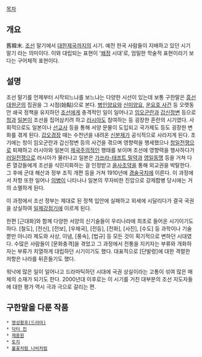 [[목차]]
== 개요 ==
舊韓末. [[조선]] 말기에서 [[대한제국]]까지의 시기. 예전 한국 사람들이 지배하고 있던 시기 말기 라는 의미이다. 이와 대립되는 표현이 '[[왜정]] 시대'로, 엄밀한 학술적 표현이라기 보다는 구어체적 표현이다.
== 설명 ==
조선 말기를 언제부터 시작되느냐를 보느냐는 다양한 시선이 있는데 보통 구한말은 [[흥선대원군]]의 집권을 그 시점(始點)으로 본다. [[병인양요]]와 [[신미양요]], [[운요호 사건]] 등 오랫동안 쇄국 정책을 유지하던 [[조선]]에게 충격적인 일이 일어나고 [[임오군란]]과 [[갑신정변]] 등으로 [[청]]과 [[일본]]이 조선을 집어삼키려 하고 [[러시아]]도 참여하는 등 굉장한 혼란의 시기였다. 사회적으로도 일본이나 [[선교사]] 등을 통해 서양 문물이 도입되고 국가제도 등도 굉장한 변화를 겪게 된다. [[갑오경장]] 때는 수천년을 내려온 [[신분제]]가 공식적으로 사라지게 된다. 초기에는 청이 임오군란과 갑신정변 등의 사건을 겪으며 영향력을 행세했으나 [[청일전쟁]]으로 퇴패하고 러시아와 일본이 [[제국주의]]적인 행태를 보이며 조선에 영향력을 행사하다가 [[러일전쟁]]으로 러시아가 물러나고 일본은 [[가쓰라-태프트 밀약]]과 [[영일동맹]] 등을 거쳐 다른 열강들에게 조선을 식민지화하는 걸 인정받고 [[을사조약]]을 통해 외교권을 박탈한다. 그 후에 군대 해산과 정부 조직 개편 등을 거쳐 1910년에 [[경술국치]]에 이른다. 이 과정에서 저항 또한 일어나 [[의병]]이 나타나나 일본의 무자비한 진압으로 강제합병 당시에는 거의 소멸하게 된다.

이 과정에서 조선 정부는 제대로 된 정책 입안에 실패하고 외세에 시달리다가 결국 국권을 상실하여 [[일제강점기]]에 이르게 된다.

한편 [근대화]와 함께 다양한 서양의 신기술들이 우리나라에 최초로 들어온 시기이기도 하다. [철도], [전신], [전보], [우체국], [전등], [전화], [사진], [수도] 등 과학이나 기술뿐만 아니라 제도와 사상, 이념, [풍속], [법규] 등 모든 것이 획기적으로 변하던 시대였다. 수많은 사람들이 [문화충격]을 겪었고 그 과정에서 전통을 지키자는 부류와 개화하자는 부류가 치열하게 대립하던 시기이기도 했다. 대표적으로 [단발령]에 대한 격렬한 저항은 나라를 뒤흔들기도 했다.

워낙에 많은 일이 일어나고 드라마틱하던 시대에 국권 상실이라는 고통이 섞여 많은 매체의 소재가 되기도 한다. 2000년대 이후로는 이 시기를 거친 대부분의 조선 지도자들에 대한 평가 역시 극과 극으로 갈리는 편.
== 구한말을 다룬 작품 ==
 * [[명성황후(드라마)]]
 * [[닥터 진]]
 * [[제중원]]
 * [[토지]]
 * [[불꽃처럼 나비처럼]]
